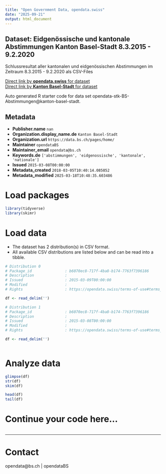```yaml
---
title: "Open Government Data, opendata.swiss"
date: "2025-09-21"
output: html_document
---
```


## Dataset: Eidgenössische und kantonale Abstimmungen Kanton Basel-Stadt 8.3.2015 - 9.2.2020

Schlussresultat aller kantonalen und eidgenössischen Abstimmungen im Zeitraum 8.3.2015 - 9.2.2020 als CSV-Files

[Direct link by **opendata.swiss** for dataset](https://opendata.swiss/de/dataset/abstimmungen-kanton-basel-stadt_03-2015_-_02-2020)<br>
[Direct link by **Kanton Basel-Stadt** for dataset](http://www.abstimmungen.bs.ch)

Auto generated R starter code for data set opendata-stk-BS-Abstimmungen@kanton-basel-stadt.

## Metadata

- **Publisher.name** `nan`
- **Organization.display_name.de** `Kanton Basel-Stadt`
- **Organization.url** `https://data.bs.ch/pages/home/`
- **Maintainer** `opendataBS`
- **Maintainer_email** `opendata@bs.ch`
- **Keywords.de** `['abstimmungen', 'eidgenossische', 'kantonale', 'nationale']`
- **Issued** `2015-03-08T00:00:00`
- **Metadata_created** `2018-03-05T10:40:14.085852`
- **Metadata_modified** `2025-03-18T10:48:35.603486`


# Load packages

```r

library(tidyverse)
library(skimr)

```

# Load data

-   The dataset has 2 distribution(s) in CSV format.
-   All available CSV distributions are listed below and can be read into a tibble.

```r

# Distribution 0
# Package_id               : b6070ec8-717f-4ba8-b174-7763f7396186
# Description              : 
# Issued                   : 2015-03-09T00:00:00
# Modified                 : 
# Rights                   : https://opendata.swiss/terms-of-use#terms_open

df <- read_delim('')

# Distribution 1
# Package_id               : b6070ec8-717f-4ba8-b174-7763f7396186
# Description              : 
# Issued                   : 2015-03-08T00:00:00
# Modified                 : 
# Rights                   : https://opendata.swiss/terms-of-use#terms_open

df <- read_delim('')



```

# Analyze data

```r

glimpse(df)
str(df)
skim(df)

head(df)
tail(df)

```

# Continue your code here...

```r

```

------------------------------------------------------------------------

# Contact

opendata@bs.ch | opendataBS
